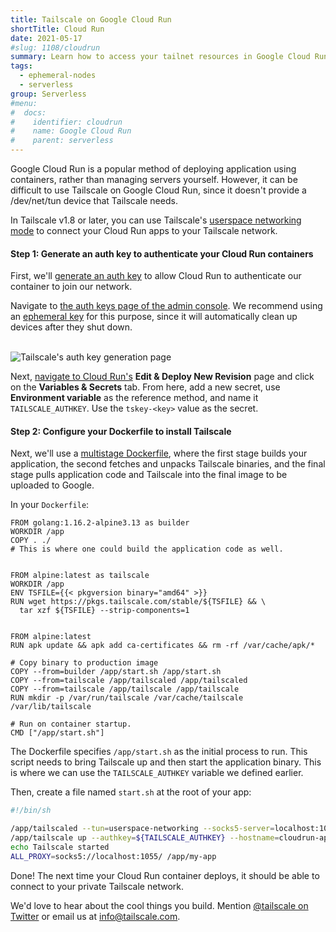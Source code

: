 ```yaml
---
title: Tailscale on Google Cloud Run
shortTitle: Cloud Run
date: 2021-05-17
#slug: 1108/cloudrun
summary: Learn how to access your tailnet resources in Google Cloud Run.
tags:
  - ephemeral-nodes
  - serverless
group: Serverless
#menu:
#  docs:
#    identifier: cloudrun
#    name: Google Cloud Run
#    parent: serverless
---
```


Google Cloud Run is a popular method of deploying application using containers, rather than managing servers yourself. However, it can be difficult to use Tailscale on Google Cloud Run, since it doesn't provide a /dev/net/tun device that Tailscale needs.

In Tailscale v1.8 or later, you can use Tailscale's [userspace networking mode](/kb/1112/userspace-networking) to connect your Cloud Run apps to your Tailscale network.

#### Step 1: Generate an auth key to authenticate your Cloud Run containers

First, we'll [generate an auth key](/kb/1085/auth-keys) to allow Cloud Run to authenticate our container to join our network.

Navigate to [the auth keys page of the admin console](https://login.tailscale.com/admin/settings/authkeys). We recommend using an [ephemeral key](/kb/1111/ephemeral-nodes) for this purpose, since it will automatically clean up devices after they shut down.

<br />
<Image
  src="/images/solutions/serverless-cloudrun/ephemeral-keys.png"
  alt="Tailscale's auth key generation page"
  class="bordered"
  width={800}
  height={1156}
/>

Next, [navigate to Cloud Run's](https://console.cloud.google.com/run) **Edit & Deploy New Revision** page and click on the **Variables & Secrets** tab. From here, add a new secret, use **Environment variable** as the reference method, and name it `TAILSCALE_AUTHKEY`. Use the `tskey-<key>` value as the secret.

#### Step 2: Configure your Dockerfile to install Tailscale

Next, we'll use a [multistage Dockerfile](https://docs.docker.com/develop/develop-images/multistage-build/#use-multi-stage-builds), where the first stage builds your application, the second fetches and unpacks Tailscale binaries, and the final stage pulls application code and Tailscale into the final image to be uploaded to Google.

In your `Dockerfile`:

```docker
FROM golang:1.16.2-alpine3.13 as builder
WORKDIR /app
COPY . ./
# This is where one could build the application code as well.


FROM alpine:latest as tailscale
WORKDIR /app
ENV TSFILE={{< pkgversion binary="amd64" >}}
RUN wget https://pkgs.tailscale.com/stable/${TSFILE} && \
  tar xzf ${TSFILE} --strip-components=1


FROM alpine:latest
RUN apk update && apk add ca-certificates && rm -rf /var/cache/apk/*

# Copy binary to production image
COPY --from=builder /app/start.sh /app/start.sh
COPY --from=tailscale /app/tailscaled /app/tailscaled
COPY --from=tailscale /app/tailscale /app/tailscale
RUN mkdir -p /var/run/tailscale /var/cache/tailscale /var/lib/tailscale

# Run on container startup.
CMD ["/app/start.sh"]
```

The Dockerfile specifies `/app/start.sh` as the initial process to run. This script needs to bring Tailscale up and then start the application binary. This is where we can use the `TAILSCALE_AUTHKEY` variable we defined earlier.

Then, create a file named `start.sh` at the root of your app:

```sh
#!/bin/sh

/app/tailscaled --tun=userspace-networking --socks5-server=localhost:1055 &
/app/tailscale up --authkey=${TAILSCALE_AUTHKEY} --hostname=cloudrun-app
echo Tailscale started
ALL_PROXY=socks5://localhost:1055/ /app/my-app
```

Done! The next time your Cloud Run container deploys, it should be able to connect to your private Tailscale network.

We'd love to hear about the cool things you build. Mention
[@tailscale on Twitter](https://twitter.com/tailscale) or email us at info@tailscale.com.

